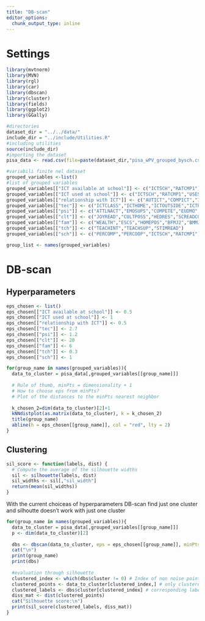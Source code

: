 ```yaml
---
title: "DB-scan"
editor_options: 
  chunk_output_type: inline
---
```


# Settings

```r
library(mvtnorm)
library(MVN)
library(rgl)
library(car)
library(dbscan)
library(cluster)
library(fields)
library(ggplot2)
library(GGally)
```

```r
#directories
dataset_dir = "../../data/"
include_dir = "../include/Utilities.R"
#including utilities
source(include_dir)
#importing the dataset
pisa_data <- read.csv(file=paste(dataset_dir,"pisa_wPV_grouped_bysch.csv",sep=""))
```

```r
#variabili finite nel dataset
grouped_variables <-list()
#list of grouped variables
grouped_variables[["ICT available at school"]] <- c("ICTSCH","RATCMP1")
grouped_variables[["ICT used at school"]] <- c("ICTSCH","RATCMP1","USESCH","ICTCLASS")
grouped_variables[["relationship with ICT"]] <- c("AUTICT","COMPICT","INTICT","ENTUSE")
grouped_variables[["tec"]] <- c("ICTCLASS","ICTHOME","ICTOUTSIDE","ICTRES","AUTICT","COMPICT","INTICT","ENTUSE","HOMESCH","USESCH", "ICTSCH","RATCMP1")
grouped_variables[["psi"]] <- c("ATTLNACT","EMOSUPS","COMPETE","EUDMO","GFOFAIL","SWBP","RESILIENCE","BELONG","BEINGBULLIED","PERFEED")
grouped_variables[["clt"]] <- c("JOYREAD","CULTPOSS","HEDRES","SCREADCOMP","LMINS","MMINS")
grouped_variables[["fam"]] <- c("WEALTH","ESCS","HOMEPOS","BFMJ2","BMMJ1","HISCED","HISEI","CULTPOSS","HEDRES","ICTHOME")
grouped_variables[["tch"]] <- c("TEACHINT","TEACHSUP","STIMREAD")
grouped_variables[["sch"]] <- c("PERCOMP","PERCOOP","ICTSCH","RATCMP1")

group_list <- names(grouped_variables)
```

# DB-scan

## Hyperparameters

```r
eps_chosen <- list()
eps_chosen[["ICT available at school"]] <- 0.5
eps_chosen[["ICT used at school"]] <- 1
eps_chosen[["relationship with ICT"]] <- 0.5
eps_chosen[["tec"]] <- 2.7
eps_chosen[["psi"]] <- 1.2
eps_chosen[["clt"]] <- 20
eps_chosen[["fam"]] <- 6
eps_chosen[["tch"]] <- 0.3
eps_chosen[["sch"]] <- 1

for(group_name in names(grouped_variables)){
  data_to_cluster = pisa_data[,grouped_variables[[group_name]]]
  
  # Rule of thumb, minPts = dimensionality + 1
  # How to choose eps from minPts?
  # Plot of the distances to the minPts nearest neighbor
  
  k_chosen_2=dim(data_to_cluster)[2]+1
  kNNdistplot(as.matrix(data_to_cluster), k = k_chosen_2)
  title(group_name)
  abline(h = eps_chosen[[group_name]], col = "red", lty = 2)
}
```

## Clustering

```r
sil_score <- function(labels, dist) {
  # Compute the average of the silhouette widths
  sil <- silhouette(labels, dist)
  sil_widths <- sil[,"sil_width"]
  return(mean(sil_widths))
}
```

With the current choiceas of hyperparameters DB-scan find just one cluster and silhoutte doesn't work with just one cluster

```r
for(group_name in names(grouped_variables)){
  data_to_cluster = pisa_data[,grouped_variables[[group_name]]]
  p <- dim(data_to_cluster)[2]
  
  dbs <- dbscan(data_to_cluster, eps = eps_chosen[[group_name]], minPts = p+1)
  cat("\n")
  print(group_name)
  print(dbs)
  
  #evaluation through silhouette
  clustered_index <- which(dbs$cluster != 0) # Index of non noise points
  clustered_points <- data_to_cluster[clustered_index,] # only clustered points
  clustered_labels <- dbs$cluster[clustered_index] # corresponding labels
  diss_mat <- dist(clustered_points)
  cat("Silhouette score:\n")
  print(sil_score(clustered_labels, diss_mat))
}
```

